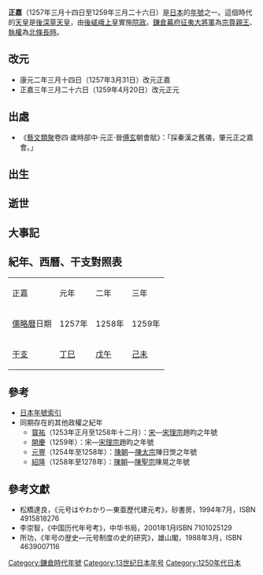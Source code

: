 {{japanese|japanese=正嘉|kana=しょうか|romaji=Shōka}}

'''正嘉'''（1257年三月十四日至1259年三月二十六日）是[[日本|日本]]的[[年號|年號]]之一。這個時代的[[天皇|天皇]]是[[後深草天皇|後深草天皇]]，由[[後嵯峨天皇|後嵯峨上皇]]實施[[院政|院政]]。[[鎌倉幕府|鎌倉幕府]][[征夷大將軍|征夷大將軍]]為[[宗尊親王|宗尊親王]]、[[執權|執權]]為[[北條長時|北條長時]]。

== 改元 ==
*康元二年三月十四日（1257年3月31日）改元正嘉
*正嘉三年三月二十六日（1259年4月20日）改元正元

== 出處 ==
*《[[藝文類聚|藝文類聚]]卷四·歲時部中·元正·晉[[傅玄|傅玄]]朝會賦》：「採秦漢之舊儀，肇元正之嘉會。」

== 出生 ==

== 逝世 ==

== 大事記 ==

== 紀年、西曆、干支對照表 ==
{| class="wikitable" cellspacing=0 style="text-align:center"
|- style="background-color:#CCCCCC"
|正嘉||元年||二年||三年
|-
|[[儒略曆|儒略曆]]日期||1257年||1258年||1259年
|-
|[[干支|干支]]||[[丁巳|丁巳]]||[[戊午|戊午]]||[[己未|己未]]
|}

== 參考 ==
*[[日本年號索引|日本年號索引]]
*同期存在的其他政權之紀年
**[[寳祐|寳祐]]（1253年正月至1258年十二月）：[[南宋|宋]]—[[宋理宗|宋理宗]]趙昀之年號
**[[開慶|開慶]]（1259年）：宋—[[宋理宗|宋理宗]]趙昀之年號
**[[元豐_(陳太宗)|元豐]]（1254年至1258年）：[[陳朝_(越南)|陳朝]]—[[陳太宗|陳太宗]]陳日煚之年號
**[[紹隆|紹隆]]（1258年至1278年）：[[陳朝_(越南)|陳朝]]—[[陳聖宗|陳聖宗]]陳晃之年號

==參考文獻==
*松橋達良，《元号はやわかり—東亜歷代建元考》，砂書房，1994年7月，ISBN 4915818276
*李崇智，《中国历代年号考》，中华书局，2001年1月ISBN 7101025129
*所功，《年号の歴史―元号制度の史的研究》，雄山閣，1988年3月，ISBN 4639007116

{{年号|[[康元|康元]]|[[日本年號|日本年號]]|[[正元_(後深草天皇)|正元]]}}
{{日本元號}}
{{DEFAULTSORT:Shouka}}

[[Category:鎌倉時代年號|Category:鎌倉時代年號]]
[[Category:13世纪日本年号|Category:13世纪日本年号]]
[[Category:1250年代日本|Category:1250年代日本]]